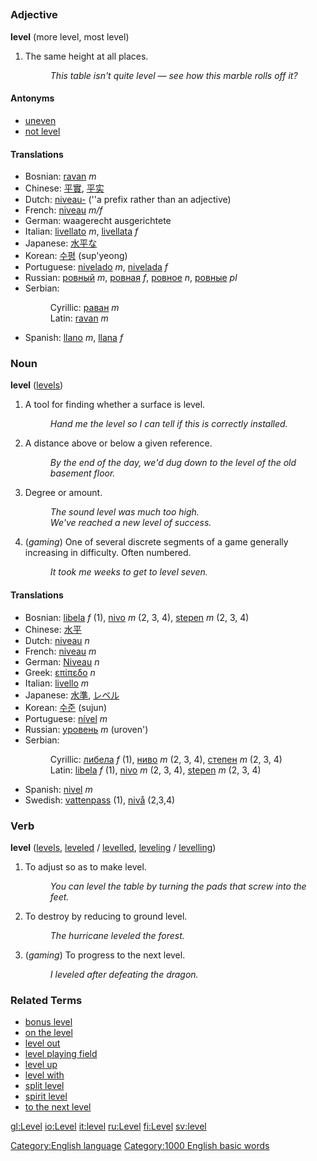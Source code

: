 =={{en}}==
[[Category:English language]]
===Adjective===
'''level''' (more level, most level)

#The same height at all places.
#:''This table isn't quite level &mdash; see how this marble rolls off it?''

====Antonyms====
*[[uneven]]
*[[not level]]

====Translations====
*Bosnian: [[ravan]] ''m''
*Chinese: [[平實]], [[平实]]
*Dutch: [[niveau-]] (''a prefix rather than an adjective)
*French: [[niveau]] ''m/f''
*German: waagerecht ausgerichtete<!-- please check this one -->
*Italian: [[livellato]] ''m'', [[livellata]] ''f''
*Japanese: [[水平]]な
*Korean: [[수평]] (sup'yeong)
*Portuguese: [[nivelado]] ''m'', [[nivelada]] ''f''
*Russian: [[ровный]] ''m'', [[ровная]] ''f'', [[ровное]] ''n'', [[ровные]] ''pl''
*Serbian:
*:Cyrillic: [[раван]] ''m''
*:Latin: [[ravan]] ''m''
*Spanish: [[llano]] ''m'', [[llana]] ''f''

===Noun===
'''level''' ([[levels]])

# A tool for finding whether a surface is level.
#: ''Hand me the level so I can tell if this is correctly installed.''
# A distance above or below a given reference.
#: ''By the end of the day, we'd dug down to the level of the old basement floor.''
# Degree or amount.
#: ''The sound level was much too high.''
#: ''We've reached a new level of success.''
# (''gaming'') One of several discrete segments of a game generally increasing in difficulty.  Often numbered.
#: ''It took me weeks to get to level seven.''

====Translations====
*Bosnian: [[libela]] ''f'' (1), [[nivo]] ''m'' (2, 3, 4), [[stepen]] ''m'' (2, 3, 4)
*Chinese: [[水平]]
*Dutch: [[niveau]] ''n''
*French: [[niveau]] ''m''
*German: [[Niveau]] ''n''
*Greek: [[επίπεδο]] ''n''
*Italian: [[livello]] ''m''
*Japanese: [[水準]], [[レベル]]
*Korean: [[수준]] (sujun)
*Portuguese: [[nível]] ''m''
*Russian: [[уровень]] ''m'' (uroven')
*Serbian:
*:Cyrillic: [[либела]] ''f'' (1), [[ниво]] ''m'' (2, 3, 4), [[степен]] ''m'' (2, 3, 4)
*:Latin: [[libela]] ''f'' (1), [[nivo]] ''m'' (2, 3, 4), [[stepen]] ''m'' (2, 3, 4)
*Spanish: [[nivel]] ''m''
*Swedish: [[vattenpass]] (1), [[nivå]] (2,3,4)

===Verb===
'''level''' ([[levels]], [[leveled]] / [[levelled]], [[leveling]] / [[levelling]])

# To adjust so as to make level.
#: ''You can level the table by turning the pads that screw into the feet.''
# To destroy by reducing to ground level.
#: ''The hurricane leveled the forest.''
# (''gaming'') To progress to the next level.
#: ''I leveled after defeating the dragon.''

===Related Terms===
*[[bonus level]]
*[[on the level]]
*[[level out]]
*[[level playing field]]
*[[level up]]
*[[level with]]
*[[split level]]
*[[spirit level]]
*[[to the next level]]

[[Category:1000 English basic words]]

[[gl:Level]]
[[io:Level]]
[[it:level]]
[[ru:Level]]
[[fi:Level]]
[[sv:level]]
